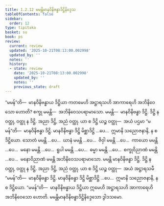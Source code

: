 ```yaml
---
title: 1.2.12 မမန္တိမာနဝိနိဗန္ဓာဒိဋ္ဌိနိဒ္ဒေသ
tableOfContents: false
sidebar:
  order: 12
type: tipitaka
basket: su
book: ps
review:
  current: review
  updated: '2025-10-21T08:13:00.002998'
  updated_by: ''
  notes: ''
  history:
  - state: review
    date: '2025-10-21T08:13:00.002998'
    updated_by: ''
    notes: ''
    previous_state: draft
---
```



<DynamicBreadcrumb />


<ReviewStatus review={frontmatter.review} showDetails={true} />

<HypothesisAnnotation frontmatter={frontmatter} />

<Division number="145" book="ps" e="ch" v="26" p="155">

<Paragraph number="818" book="ps">
“မမန်”တိ—  မာနဝိနိဗန္ဓာယ ဒိဋ္ဌိယာ ကတမေဟိ အဋ္ဌာရသဟိ အာကာရေဟိ အဘိနိဝေသော ဟောတိ? စက္ခု မမန္တိ—  အဘိနိဝေသပရာမာသော. မမန္တိ—  မာနဝိနိဗန္ဓာ ဒိဋ္ဌိ. ဒိဋ္ဌိ န ဝတ္ထု, ဝတ္ထု န ဒိဋ္ဌိ. အညာ ဒိဋ္ဌိ, အညံ ဝတ္ထု. ယာ စ ဒိဋ္ဌိ ယဉ္စ ဝတ္ထု—  အယံ ပဌမာ “မမန်”တိ—  မာနဝိနိဗန္ဓာ ဒိဋ္ဌိ. မာနဝိနိဗန္ဓာ ဒိဋ္ဌိ မိစ္ဆာဒိဋ္ဌိ …ပေ…  ဣမာနိ သညောဇနာနိ, န စ ဒိဋ္ဌိယော.
</Paragraph>

<Paragraph number="819" book="ps">
သောတံ မမန္တိ …ပေ…  ဃာနံ မမန္တိ …ပေ…  ဇိဝှါ မမန္တိ …ပေ…  ကာယော မမန္တိ …ပေ…  မနော မမန္တိ …ပေ…  ရူပါ မမန္တိ …ပေ…  ဓမ္မာ မမန္တိ …ပေ…  စက္ခုဝိညာဏံ မမန္တိ …ပေ…  မနောဝိညာဏံ မမန္တိ အဘိနိဝေသပရာမာသော. မမန္တိ မာနဝိနိဗန္ဓာ ဒိဋ္ဌိ. ဒိဋ္ဌိ န ဝတ္ထု, ဝတ္ထု န ဒိဋ္ဌိ. အညာ ဒိဋ္ဌိ, အညံ ဝတ္ထု. ယာ စ ဒိဋ္ဌိ ယဉ္စ ဝတ္ထု—  အယံ အဋ္ဌာရသမီ “မမန်”တိ—  မာနဝိနိဗန္ဓာ ဒိဋ္ဌိ. မာနဝိနိဗန္ဓာ ဒိဋ္ဌိ မိစ္ဆာဒိဋ္ဌိ …ပေ…  ဣမာနိ သညောဇနာနိ, န စ ဒိဋ္ဌိယော. “မမန်”တိ—  မာနဝိနိဗန္ဓာယ ဒိဋ္ဌိယာ ဣမေဟိ အဋ္ဌာရသဟိ အာကာရေဟိ အဘိနိဝေသော ဟောတိ.

</Paragraph>
</Division>

<Paragraph number="820" type="center" book="ps">
မမန္တိမာနဝိနိဗန္ဓာဒိဋ္ဌိနိဒ္ဒေသော ဒွါဒသမော.
</Paragraph>